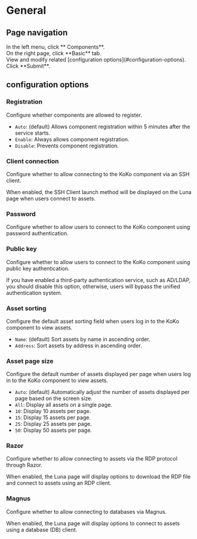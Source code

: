 # General

## Page navigation

<Steps>
<div>
<Nav name="system-settings" />
</div>

<div>
In the left menu, click **<Icon name="TerminalSet" /> Components**.
</div>

<div>
On the right page, click **Basic** tab.
</div>

<div>
View and modify related [configuration options](#configuration-options).
</div>

<div>
Click **Submit**.
</div>
</Steps>

## configuration options

### Registration
Configure whether components are allowed to register.

- `Auto`: (default) Allows component registration within 5 minutes after the service starts.
- `Enable`: Always allows component registration.
- `Disable`: Prevents component registration.

### Client connection

Configure whether to allow connecting to the KoKo component via an SSH client.

When enabled, the SSH Client launch method will be displayed on the Luna page when users connect to assets.

### Password
Configure whether to allow users to connect to the KoKo component using password authentication.

### Public key
Configure whether to allow users to connect to the KoKo component using public key authentication.

If you have enabled a third-party authentication service, such as AD/LDAP, you should disable this option, otherwise, users will bypass the unified authentication system.

### Asset sorting
Configure the default asset sorting field when users log in to the KoKo component to view assets.
- `Name`: (default) Sort assets by name in ascending order.
- `Address`: Sort assets by address in ascending order.

### Asset page size
Configure the default number of assets displayed per page when users log in to the KoKo component to view assets.
- `Auto`: (default) Automatically adjust the number of assets displayed per page based on the screen size.
- `All`: Display all assets on a single page.
- `10`: Display 10 assets per page.
- `15`: Display 15 assets per page.
- `25`: Display 25 assets per page.
- `50`: Display 50 assets per page.

### Razor

Configure whether to allow connecting to assets via the RDP protocol through Razor.

When enabled, the Luna page will display options to download the RDP file and connect to assets using an RDP client.

### Magnus

Configure whether to allow connecting to databases via Magnus.

When enabled, the Luna page will display options to connect to assets using a database (DB) client.
